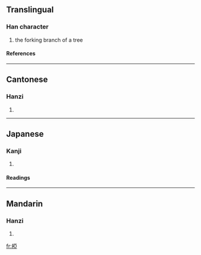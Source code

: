 {{see|桠}}

==Translingual==
===Han character===
{{Han char|rn=75|rad=木|as=08|sn=12|four=4191<sub>7</sub>|canj=木一中一 (DMLM)}}
# the forking branch of a tree
====References====
{{Han ref|kx=0536.120|dkj=15025|dj=0924.020|hdz=21224.030|uh=690F|ud=26895|bh=D9B2|bd=55730}}

----
==Cantonese==
===Hanzi===
{{yue-hanzi|jyut=|y=nga4}}
# {{defn|Cantonese}}

----
==Japanese==
===Kanji===
{{ja-kanji|grade=|rs=木08}}
# {{defn|Japanese}} 
====Readings====
{{ja-readings|on=[[あ]] (a)|kun=[[また]] (mata)}}

----
==Mandarin==
===Hanzi===
{{cmn-hanzi|sim=桠|pin=[[yā]] (ya1), [[yá]] (ya2)|wg=ya<sup>1</sup>, ya<sup>2</sup>}}
# {{defn|Mandarin}}

[[fr:椏]]